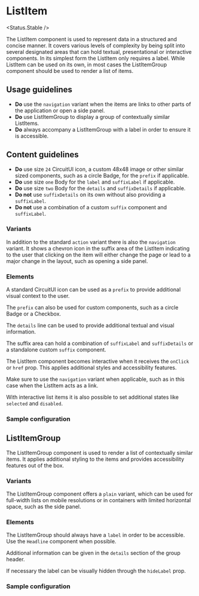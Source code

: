 

# ListItem

<Status.Stable />

The ListItem component is used to represent data in a structured and concise manner.
It covers various levels of complexity by being split into several designated areas that can hold textual, presentational or interactive components.
In its simplest form the ListItem only requires a label.
While ListItem can be used on its own, in most cases the ListItemGroup component should be used to render a list of items.

<Story id="components-listitem--base" />
<Props />

## Usage guidelines

- **Do** use the `navigation` variant when the items are links to other parts of the application or open a side panel.
- **Do** use ListItemGroup to display a group of contextually similar ListItems.
- **Do** always accompany a ListItemGroup with a label in order to ensure it is accessible.

## Content guidelines

- **Do** use size `24` CircuitUI icon, a custom 48x48 image or other similar sized components, such as a circle Badge, for the `prefix` if applicable.
- **Do** use size `one` Body for the `label` and `suffixLabel` if applicable.
- **Do** use size `two` Body for the `details` and `suffixDetails` if applicable.
- **Do not** use `suffixDetails` on its own without also providing a `suffixLabel`.
- **Do not** use a combination of a custom `suffix` component and `suffixLabel`.

### Variants

In addition to the standard `action` variant there is also the `navigation` variant.
It shows a chevron icon in the suffix area of the ListItem indicating to the user that clicking on the item
will either change the page or lead to a major change in the layout, such as opening a side panel.

<Story id="components-listitem--navigation-variant" />

### Elements

A standard CircuitUI icon can be used as a `prefix` to provide additional visual context to the user.

<Story id="components-listitem--with-icon" />

The `prefix` can also be used for custom components, such as a circle Badge or a Checkbox.

<Story id="components-listitem--with-custom-prefix" />

The `details` line can be used to provide additional textual and visual information.

<Story id="components-listitem--with-details" />

The suffix area can hold a combination of `suffixLabel` and `suffixDetails` or a standalone custom `suffix` component.

<Story id="components-listitem--with-label-suffix" />

<Story id="components-listitem--with-label-and-details-suffix" />

<Story id="components-listitem--with-custom-suffix" />

The ListItem component becomes interactive when it receives the `onClick` or `href` prop.
This applies additional styles and accessibility features.

<Story id="components-listitem--clickable" />

Make sure to use the `navigation` variant when applicable, such as in this case when the ListItem acts as a link.

<Story id="components-listitem--as-link" />

With interactive list items it is also possible to set additional states like `selected` and `disabled`.

<Story id="components-listitem--selected" />

<Story id="components-listitem--disabled" />

### Sample configuration

<Story id="components-listitem--sample-configuration" />


## ListItemGroup

The ListItemGroup component is used to render a list of contextually similar items.
It applies additional styling to the items and provides accessibility features out of the box.

<Story id="components-listitem-listitemgroup--base" />
<Props of={ListItemGroup} />

### Variants

The ListItemGroup component offers a `plain` variant, which can be used for full-width lists on mobile resolutions or in containers with limited horizontal space, such as the side panel.

<Story id="components-listitem-listitemgroup--plain-variant" />

### Elements

The ListItemGroup should always have a `label` in order to be accessible. Use the `Headline` component when possible.

<Story id="components-listitem-listitemgroup--with-label" />

Additional information can be given in the `details` section of the group header.

<Story id="components-listitem-listitemgroup--with-label-and-details" />

If necessary the label can be visually hidden through the `hideLabel` prop.

<Story id="components-listitem-listitemgroup--with-details-and-hidden-label" />

### Sample configuration

<Story id="components-listitem-listitemgroup--sample-configuration" />
